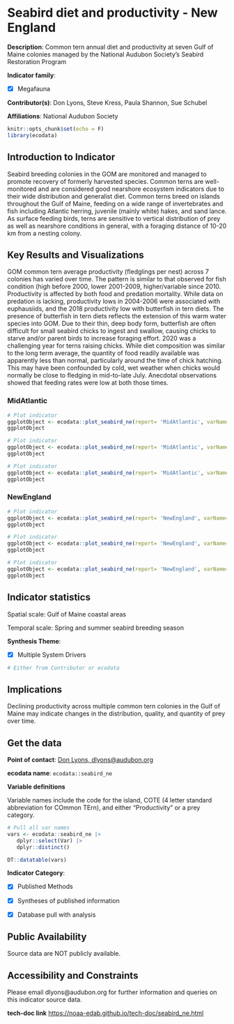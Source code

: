 # Seabird diet and productivity - New England

**Description**: Common tern annual diet and productivity at seven Gulf of Maine colonies managed by the National Audubon Society’s Seabird Restoration Program

**Indicator family**: 

- [X] Megafauna


**Contributor(s)**: Don Lyons, Steve Kress, Paula Shannon, Sue Schubel

**Affiliations**: National Audubon Society

```{r echo=FALSE}
knitr::opts_chunk$set(echo = F)
library(ecodata)
```
## Introduction to Indicator
Seabird breeding colonies in the GOM are monitored and managed to promote recovery of formerly harvested species. Common terns are well-monitored and are considered good nearshore ecosystem indicators due to their wide distribution and generalist diet. Common terns breed on islands throughout the Gulf of Maine, feeding on a wide range of invertebrates and fish including Atlantic herring, juvenile (mainly white) hakes, and sand lance. As surface feeding birds, terns are sensitive to vertical distribution of prey as well as nearshore conditions in general, with a foraging distance of 10-20 km from a nesting colony.

## Key Results and Visualizations
GOM common tern average productivity (fledglings per nest) across 7 colonies has varied over time. The pattern is similar to that observed for fish condition (high before 2000, lower 2001-2009, higher/variable since 2010. Productivity is affected by both food and predation mortality. While data on predation is lacking, productivity lows in 2004-2006 were associated with euphausiids, and the 2018 productivity low with butterfish in tern diets. The presence of butterfish in tern diets reflects the extension of this warm water species into GOM. Due to their thin, deep body form, butterfish are often difficult for small seabird chicks to ingest and swallow, causing chicks to starve and/or parent birds to increase foraging effort. 2020 was a challenging year for terns raising chicks.  While diet composition was similar to the long term average, the quantity of food readily available was apparently less than normal, particularly around the time of chick hatching.  This may have been confounded by cold, wet weather when chicks would normally be close to fledging in mid-to-late July. Anecdotal observations showed that feeding rates were low at both those times.

### MidAtlantic

```{r plot_seabird_neMidAtlanticdiversity}
# Plot indicator
ggplotObject <- ecodata::plot_seabird_ne(report= 'MidAtlantic', varName= 'diversity')
ggplotObject
```

```{r plot_seabird_neMidAtlanticproductivity}
# Plot indicator
ggplotObject <- ecodata::plot_seabird_ne(report= 'MidAtlantic', varName= 'productivity')
ggplotObject
```

```{r plot_seabird_neMidAtlanticprey}
# Plot indicator
ggplotObject <- ecodata::plot_seabird_ne(report= 'MidAtlantic', varName= 'prey')
ggplotObject
```

### NewEngland

```{r plot_seabird_neNewEnglanddiversity}
# Plot indicator
ggplotObject <- ecodata::plot_seabird_ne(report= 'NewEngland', varName= 'diversity')
ggplotObject
```

```{r plot_seabird_neNewEnglandproductivity}
# Plot indicator
ggplotObject <- ecodata::plot_seabird_ne(report= 'NewEngland', varName= 'productivity')
ggplotObject
```

```{r plot_seabird_neNewEnglandprey}
# Plot indicator
ggplotObject <- ecodata::plot_seabird_ne(report= 'NewEngland', varName= 'prey')
ggplotObject
```


## Indicator statistics 
Spatial scale: Gulf of Maine coastal areas

Temporal scale: Spring and summer seabird breeding season

**Synthesis Theme**:

- [X] Multiple System Drivers


```{r autostats_seabird_ne}
# Either from Contributor or ecodata
```

## Implications
Declining productivity across multiple common tern colonies in the Gulf of Maine may indicate changes in the distribution, quality, and quantity of prey over time.

## Get the data

**Point of contact**: [Don Lyons, dlyons@audubon.org](mailto:Don Lyons, dlyons@audubon.org){.email}

**ecodata name**: `ecodata::seabird_ne`

**Variable definitions**

Variable names include the code for the island, COTE (4 letter standard abbreviation for COmmon TErn), and either "Productivity" or a prey category.

```{r vars_seabird_ne}
# Pull all var names
vars <- ecodata::seabird_ne |>
   dplyr::select(Var) |>
   dplyr::distinct()

DT::datatable(vars)
```
**Indicator Category**:

- [X] Published Methods
- [X] Syntheses of published information
- [X] Database pull with analysis


## Public Availability

Source data are NOT publicly available.

## Accessibility and Constraints

Please email dlyons@audubon.org for further information and queries on this indicator source data.

**tech-doc link**
<https://noaa-edab.github.io/tech-doc/seabird_ne.html>

